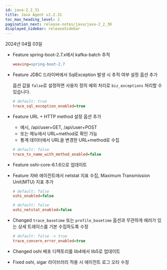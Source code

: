 ```yaml
---
id: java-2_2_31
title: Java Agent v2.2.31
toc_max_heading_level: 2
pagination_next: release-notes/java/java-2_2_30
displayed_sidebar: releaseSidebar
---
```


2024년 04월 03일

- <Status>Feature</Status> spring-boot-2.7.x에서 kafka-batch 추적

  ```ini title="whatap.conf"
  weaving=spring-boot-2.7
  ```

- <Status>Feature</Status> JDBC 드라이버에서 SqlException 발생 시 추적 여부 설정 옵션 추가

  옵션 값을 `false`로 설정하면 사용자 정의 예외 처리로 `biz_exceptions` 처리할 수 있습니다.

  ```ini title="whatap.conf"
  # default: true
  trace_sql_exception_enabled=true
  ```

- <Status>Feature</Status> URL + HTTP method 설정 옵션 추가

  - 예시, /api/user+GET, /api/user+POST
  - <Cmdname sid="side_statistics" className="uitext" /> 또는 <Cmdname sid="side_txSearch" className="uitext" /> 메뉴에서 URL+method로 확인 가능
  - 통계 데이터에서 URL을 변경한 URL+method로 수집

  ```ini title="whatap.conf"
  # default: false
  trace_tx_name_with_method_enabled=false
  ```

- <Status>Feature</Status> oshi-core-6.1.6으로 업데이트

- <Status>Feature</Status> 자바 에이전트에서 netstat 지표 수집, Maximum Transmission Unit(MTU) 지표 추가

  ```ini title="whatap.conf"
  # default: false
  oshi_enabled=false
  
  # default: false
  oshi_netstat_enabled=false
  ```

- <Status>Changed</Status> <code>trace_basetime</code> 또는 <code>profile_basetime</code> 옵션과 무관하게 에러가 있는 상세 트레이스를 기본 수집하도록 수정

  ```ini title="whatap.conf"
  # default: false -> true
  trace_concern_error_enabled=true
  ```

- <Status>Changed</Status> oshi 배포 디렉토리를 lib4에서 lib5로 업데이트

- <Status>Fixed</Status> oshi, sigar 라이브러리 적용 시 에이전트 로그 오타 수정
